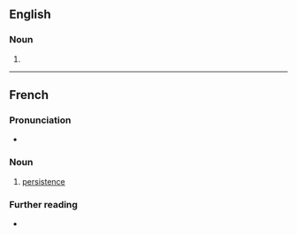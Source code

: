 ==English==

===Noun===
{{head|en|misspelling}}

# {{misspelling of|persistence|lang=en}}

----

==French==

===Pronunciation===
* {{rhymes|ɑ̃s|lang=fr}}

===Noun===
{{fr-noun|f|persistance}}

# [[persistence]]

===Further reading===
* {{R:TLFi}}
